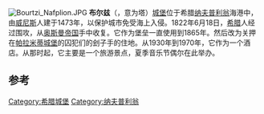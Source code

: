 [[Image:Bourtzi_Nafplion.JPG|thumb]]
'''布尔兹'''（{{lang-el|Μπούρτζι}}，意为塔）[[城堡|城堡]]位于希腊[[纳夫普利翁|纳夫普利翁]]海港中，由[[威尼斯|威尼斯]]人建于1473年，以保护城市免受海上入侵。1822年6月18日，[[希腊|希腊]]人经过围攻，从[[奥斯曼帝国|奥斯曼帝国]]手中收复。它作为堡垒一直使用到1865年。然后改为关押在[[帕拉米蒂城堡|帕拉米蒂城堡]]的囚犯们的刽子手的住地。从1930年到1970年，它作为一个酒店。从那时起，它主要是一个旅游景点，夏季音乐节偶尔在此举办。

==参考==
{{coord|37|34|11|N|22|47|25|E|display=title|region:GR_type:landmark}}
{{拉丁人治下的希腊}}
[[Category:希腊城堡|Category:希腊城堡]]
[[Category:纳夫普利翁|Category:纳夫普利翁]]